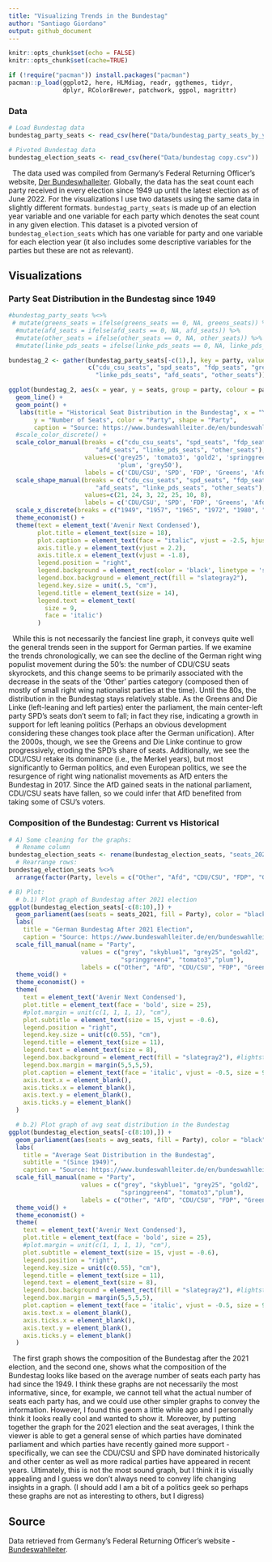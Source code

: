```yaml
---
title: "Visualizing Trends in the Bundestag"
author: "Santiago Giordano" 
output: github_document
---
```


```r
knitr::opts_chunk$set(echo = FALSE)
knitr::opts_chunk$set(cache=TRUE)
```


```r
if (!require("pacman")) install.packages("pacman")
pacman::p_load(ggplot2, here, HLMdiag, readr, ggthemes, tidyr,
               dplyr, RColorBrewer, patchwork, ggpol, magrittr)
```


### Data

```r
# Load Bundestag data
bundestag_party_seats <- read_csv(here("Data/bundestag_party_seats_by_year copy.csv"))

# Pivoted Bundestag data
bundestag_election_seats <- read_csv(here("Data/bundestag copy.csv"))
```

|   The data used was compiled from Germany's Federal Returning Officer's website, [Der Bundeswhalleiter](https://www.bundeswahlleiter.de/en/bundeswahlleiter.html). Globally, the data has the seat count each party received in every election since 1949 up until the latest election as of June 2022. For the visualizations I use two datasets using the same data in slightly different formats. `bundestag_party_seats` is made up of an election year variable and one variable for each party which denotes the seat count in any given election. This dataset is a pivoted version of `bundestag_election_seats` which has one variable for party and one variable for each election year (it also includes some descriptive variables for the parties but these are not as relevant).



## Visualizations


### Party Seat Distribution in the Bundestag since 1949

```r
#bundestag_party_seats %<>% 
 # mutate(greens_seats = ifelse(greens_seats == 0, NA, greens_seats)) %>% 
  #mutate(afd_seats = ifelse(afd_seats == 0, NA, afd_seats)) %>% 
  #mutate(other_seats = ifelse(other_seats == 0, NA, other_seats)) %>% 
  #mutate(linke_pds_seats = ifelse(linke_pds_seats == 0, NA, linke_pds_seats))

bundestag_2 <- gather(bundestag_party_seats[-c(1),], key = party, value = seats, 
                      c("cdu_csu_seats", "spd_seats", "fdp_seats", "greens_seats", 
                        "linke_pds_seats", "afd_seats", "other_seats")) 

ggplot(bundestag_2, aes(x = year, y = seats, group = party, colour = party, shape = party)) + 
  geom_line() +
  geom_point() +
   labs(title = "Historical Seat Distribution in the Bundestag", x = "Year", 
       y = "Number of Seats", color = "Party", shape = "Party",
       caption = "Source: https://www.bundeswahlleiter.de/en/bundeswahlleiter.html") +
  #scale_color_discrete() +
  scale_color_manual(breaks = c("cdu_csu_seats", "spd_seats", "fdp_seats", "greens_seats", 
                        "afd_seats", "linke_pds_seats", "other_seats"),
                     values=c('grey25', 'tomato3', 'gold2', 'springgreen4', 'skyblue1',
                              'plum', 'grey50'),
                     labels = c('CDU/CSU', 'SPD', 'FDP', 'Greens', 'Afd', 'Die Linke', 'Other')) +
  scale_shape_manual(breaks = c("cdu_csu_seats", "spd_seats", "fdp_seats", "greens_seats", 
                        "afd_seats", "linke_pds_seats", "other_seats"),
                     values=c(21, 24, 3, 22, 25, 10, 8),
                     labels = c('CDU/CSU', 'SPD', 'FDP', 'Greens', 'Afd', 'Die Linke', 'Other')) +
  scale_x_discrete(breaks = c("1949", "1957", "1965", "1972", "1980", "1987", "1994", "2002", "2009", "2017")) +
  theme_economist() +
  theme(text = element_text('Avenir Next Condensed'),
        plot.title = element_text(size = 18),
        plot.caption = element_text(face = "italic", vjust = -2.5, hjust = 1.4, size = 9),
        axis.title.y = element_text(vjust = 2.2),
        axis.title.x = element_text(vjust = -1.8),
        legend.position = "right",
        legend.background = element_rect(color = 'black', linetype = 'solid'),
        legend.box.background = element_rect(fill = "slategray2"),
        legend.key.size = unit(.5, "cm"),
        legend.title = element_text(size = 14),
        legend.text = element_text(
          size = 9,
          face = 'italic')
        )
```

|   While this is not necessarily the fanciest line graph, it conveys quite well the general trends seen in the support for German parties. If we examine the trends chronologically, we can see the decline of the German right wing populist movement during the 50's: the number of CDU/CSU seats skyrockets, and this change seems to be primarily associated with the decrease in the seats of the 'Other' parties category (composed then of mostly of small right wing nationalist parties at the time). Until the 80s, the distribution in the Bundestag stays relatively stable. As the Greens and Die Linke (left-leaning and left parties) enter the parliament, the main center-left party SPD's seats don't seem to fall; in fact they rise, indicating a growth in support for left leaning politics (Perhaps an obvious development considering these changes took place after the German unification). After the 2000s, though, we see the Greens and Die Linke continue to grow progressively, eroding the SPD's share of seats. Additionally, we see the CDU/CSU retake its dominance (i.e., the Merkel years), but most significantly to German politics, and even European politics, we see the resurgence of right wing nationalist movements as AfD enters the Bundestag in 2017. Since the AfD gained seats in the national parliament, CDU/CSU seats have fallen, so we could infer that AfD benefited from taking some of CSU's voters. 


### Composition of the Bundestag: Current vs Historical 

```r
# A) Some cleaning for the graphs:
  # Rename column
bundestag_election_seats <- rename(bundestag_election_seats, "seats_2021" = "2021")
  # Rearrange rows:
bundestag_election_seats %<>% 
  arrange(factor(Party, levels = c("Other", "Afd", "CDU/CSU", "FDP", "Grüne", "SPD", "Die Linke (PDS)")))
```

```r
# B) Plot:
  # b.1) Plot graph of Bundestag after 2021 election
ggplot(bundestag_election_seats[-c(8:10),]) + 
  geom_parliament(aes(seats = seats_2021, fill = Party), color = "black") +
  labs(
    title = "German Bundestag After 2021 Election",
    caption = "Source: https://www.bundeswahlleiter.de/en/bundeswahlleiter.html") +
  scale_fill_manual(name = "Party", 
                    values = c("grey", "skyblue1", "grey25", "gold2",  
                               "springgreen4", "tomato3","plum"), 
                    labels = c("Other", "AfD", "CDU/CSU", "FDP", "Greens", "SPD", "Die Linke")) + 
  theme_void() +
  theme_economist() +
  theme(
    text = element_text('Avenir Next Condensed'),
    plot.title = element_text(face = 'bold', size = 25),
    #plot.margin = unit(c(1, 1, 1, 1), "cm"),
    plot.subtitle = element_text(size = 15, vjust = -0.6),
    legend.position = "right",
    legend.key.size = unit(c(0.55), "cm"),
    legend.title = element_text(size = 11),
    legend.text = element_text(size = 8),
    legend.box.background = element_rect(fill = "slategray2"), #lightsteelblue2 slategray2
    legend.box.margin = margin(5,5,5,5),
    plot.caption = element_text(face = 'italic', vjust = -0.5, size = 9, hjust = 1),
    axis.text.x = element_blank(),
    axis.ticks.x = element_blank(),
    axis.text.y = element_blank(),
    axis.ticks.y = element_blank()
  )
```

```r
  # b.2) Plot graph of avg seat distribution in the Bundestag
ggplot(bundestag_election_seats[-c(8:10),]) + 
  geom_parliament(aes(seats = avg_seats, fill = Party), color = "black") +
  labs(
    title = "Average Seat Distribution in the Bundestag",
    subtitle = "(Since 1949)",
    caption = "Source: https://www.bundeswahlleiter.de/en/bundeswahlleiter.html") +
  scale_fill_manual(name = "Party", 
                    values = c("grey", "skyblue1", "grey25", "gold2",  
                               "springgreen4", "tomato3","plum"), 
                    labels = c("Other", "AfD", "CDU/CSU", "FDP", "Greens", "SPD", "Die Linke")) + #bundestag_election_seats$Party
  theme_void() +
  theme_economist() +
  theme(
    text = element_text('Avenir Next Condensed'),
    plot.title = element_text(face = 'bold', size = 25),
    #plot.margin = unit(c(1, 1, 1, 1), "cm"),
    plot.subtitle = element_text(size = 15, vjust = -0.6),
    legend.position = "right",
    legend.key.size = unit(c(0.55), "cm"),
    legend.title = element_text(size = 11),
    legend.text = element_text(size = 8),
    legend.box.background = element_rect(fill = "slategray2"), #lightsteelblue2 slategray2
    legend.box.margin = margin(5,5,5,5),
    plot.caption = element_text(face = 'italic', vjust = -0.5, size = 9, hjust = 1),
    axis.text.x = element_blank(),
    axis.ticks.x = element_blank(),
    axis.text.y = element_blank(),
    axis.ticks.y = element_blank()
  )

```
<p>
|   The first graph shows the composition of the Bundestag after the 2021 election, and the second one, shows what the composition of the Bundestag looks like based on the average number of seats each party has had since the 1949. I think these graphs are not necessarily the most informative, since, for example, we cannot tell what the actual number of seats each party has, and we could use other simpler graphs to convey the information. However, I found this geom a little while ago and I personally think it looks really cool and wanted to show it. Moreover, by putting together the graph for the 2021 election and the seat averages, I think the viewer is able to get a general sense of which parties have dominated parliament and which parties have recently gained more support - specifically, we can see the CDU/CSU and SPD have dominated historically and other center as well as more radical parties have appeared in recent years. Ultimately, this is not the most sound graph, but I think it is visually appealing and I guess we don't always need to convey life changing insights in a graph. (I should add I am a bit of a politics geek so perhaps these graphs are not as interesting to others, but I digress)



## Source

Data retrieved from Germany's Federal Returning Officer's website - [Bundeswahlleiter](https://www.bundeswahlleiter.de/en/bundeswahlleiter.html). 

